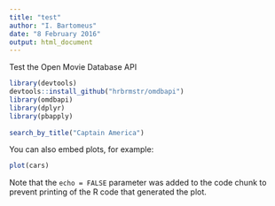 ```yaml
---
title: "test"
author: "I. Bartomeus"
date: "8 February 2016"
output: html_document
---
```


Test the Open Movie Database API


```r
library(devtools)
devtools::install_github("hrbrmstr/omdbapi")
library(omdbapi)
library(dplyr)
library(pbapply)
 
search_by_title("Captain America")
 ```

You can also embed plots, for example:

```r
plot(cars)
```

Note that the `echo = FALSE` parameter was added to the code chunk to prevent printing of the R code that generated the plot.
